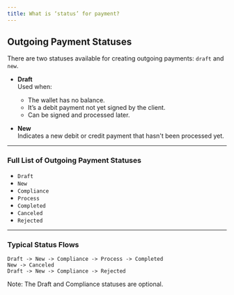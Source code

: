 ```yaml
---
title: What is ‘status’ for payment?
---
```


## Outgoing Payment Statuses

There are two statuses available for creating outgoing payments: `draft` and `new`.

- **Draft**  
  Used when:
  - The wallet has no balance.
  - It’s a debit payment not yet signed by the client.
  - Can be signed and processed later.

- **New**  
  Indicates a new debit or credit payment that hasn't been processed yet.

---

### Full List of Outgoing Payment Statuses

- `Draft`
- `New`
- `Compliance`
- `Process`
- `Completed`
- `Canceled`
- `Rejected`

---

### Typical Status Flows

```text
Draft -> New -> Compliance -> Process -> Completed
New -> Canceled
Draft -> New -> Compliance -> Rejected
```

Note:
The Draft and Compliance statuses are optional.